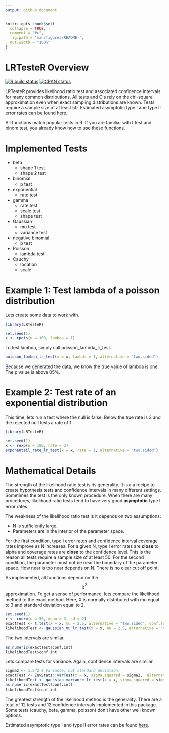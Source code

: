 ```yaml
---
output: github_document
---
```


<!-- README.md is generated from README.Rmd. Please edit that file -->

```r
knitr::opts_chunk$set(
  collapse = TRUE,
  comment = "#>",
  fig.path = "man/figures/README-",
  out.width = "100%"
)
```
# LRTesteR Overview
<!-- badges: start -->
[![R build status](https://github.com/gmcmacran/LRTesteR/workflows/R-CMD-check/badge.svg)](https://github.com/gmcmacran/LRTesteR/actions)
[![CRAN status](https://www.r-pkg.org/badges/version/LRTesteR)](https://cran.r-project.org/package=LRTesteR)
<!-- badges: end -->

LRTesteR provides likelihood ratio test and associated confidence intervals for many common distributions. All tests and CIs rely on the chi-square approximation even when exact sampling distributions are known. Tests require a sample size of at least 50. Estimated asymptotic type I and type II error rates can be found [here](https://github.com/gmcmacran/TypeOneTypeTwoSim).

All functions match popular tests in R. If you are familiar with t.test and binom.test, you already know how to use these functions.

# Implemented Tests

* beta
  + shape 1 test
  + shape 2 test

* binomial
  + p test
  
* exponential
  + rate test
  
* gamma
  + rate test
  + scale test
  + shape test
  
* Gaussian
  + mu test
  + variance test
  
* negative binomial
  + p test
  
* Poisson
  + lambda test

* Cauchy
  + location
  + scale

# Example 1: Test lambda of a poisson distribution

Lets create some data to work with.

```r
library(LRTesteR)

set.seed(1)
x <- rpois(n = 100, lambda = 1)
```

To test lambda, simply call poisson_lambda_lr_test.
```r
poisson_lambda_lr_test(x = x, lambda = 1, alternative = "two.sided")
```
Because we generated the data, we know the true value of lambda is one. The p value is above 05%.

# Example 2: Test rate of an exponential distribution

This time, lets run a test where the null is false. Below the true rate is 3 and the rejected null tests a rate of 1.

```r
library(LRTesteR)

set.seed(1)
x <- rexp(n = 100, rate = 3)
exponentail_rate_lr_test(x = x, rate = 1, alternative = "two.sided")
```

# Mathematical Details

The strength of the likelihood ratio test is its generality. It is a a recipe to create hypothesis tests and confidence intervals in many different settings. Sometimes the test is the only known procedure. When there are many procedures, likelihood ratio tests tend to have very good **asymptotic** type I error rates.

The weakness of the likelihood ratio test is it depends on two assumptions:

* N is sufficiently large.
* Parameters are in the interior of the parameter space.

For the first condition, type I error rates and confidence interval coverage rates improve as N increases. For a given N, type I error rates are **close** to alpha and coverage rates are **close** to the confidence level. This is the reason all tests require a sample size of at least 50. For the second condition, the parameter must not be near the boundary of the parameter space. How near is too near depends on N. There is no clear cut off point.

As implemented, all functions depend on the $$\chi^2$$ approximation. To get a sense of performance, lets compare the likelihood method to the exact method. Here, X is normally distributed with mu equal to 3 and standard deviation equal to 2.

```r
set.seed(1)
x <- rnorm(n = 50, mean = 3, sd = 2)
exactTest <- t.test(x = x, mu = 2.5, alternative = "two.sided", conf.level = .95)
likelihoodTest <- gaussian_mu_lr_test(x = x, mu = 2.5, alternative = "two.sided", conf.level = .95)
```

The two intervals are similar.
```r
as.numeric(exactTest$conf.int)
likelihoodTest$conf.int
```

Lets compare tests for variance. Again, confidence intervals  are similar.
```r
sigma2 <- 1.5^2 # Variance, not standard deviation.
exactTest <- EnvStats::varTest(x = x, sigma.squared = sigma2,  alternative = "two.sided", conf.level = .95)
likelihoodTest <- gaussian_variance_lr_test(x = x, sigma.squared = sigma2, alternative = "two.sided", conf.level = .95)
as.numeric(exactTest$conf.int)
likelihoodTest$conf.int
```

The greatest strength of the likelihood method is the generality. There are a total of 12 tests and 12 confidence intervals implemented in this package. Some tests (cauchy, beta, gamma, poisson) don't have other well known options.

Estimated asymptotic type I and type II error rates can be found [here](https://github.com/gmcmacran/TypeOneTypeTwoSim).
